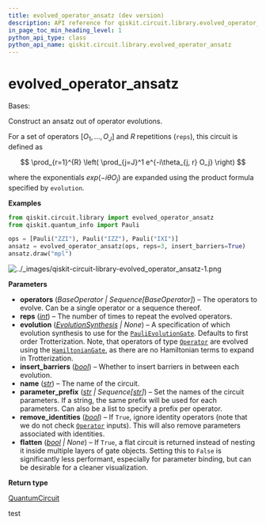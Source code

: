 ```yaml
---
title: evolved_operator_ansatz (dev version)
description: API reference for qiskit.circuit.library.evolved_operator_ansatz in the dev version of qiskit
in_page_toc_min_heading_level: 1
python_api_type: class
python_api_name: qiskit.circuit.library.evolved_operator_ansatz
---
```


<span id="evolved-operator-ansatz" />

# evolved\_operator\_ansatz

<Class id="qiskit.circuit.library.evolved_operator_ansatz" isDedicatedPage={true} github="https://github.com/Qiskit/qiskit/tree/stable/1.3/qiskit/circuit/library/n_local/evolved_operator_ansatz.py#L39-L183" signature="qiskit.circuit.library.evolved_operator_ansatz(operators, reps=1, evolution=None, insert_barriers=False, name='EvolvedOps', parameter_prefix='t', remove_identities=True, flatten=None)" modifiers="class">
  Bases:

  Construct an ansatz out of operator evolutions.

  For a set of operators $[O_1, ..., O_J]$ and $R$ repetitions (`reps`), this circuit is defined as

$$
\prod_{r=1}^{R} \left( \prod_{j=J}^1 e^{-i\theta_{j, r} O_j} \right)
$$

  where the exponentials $exp(-i\theta O_j)$ are expanded using the product formula specified by `evolution`.

  **Examples**

  ```python
  from qiskit.circuit.library import evolved_operator_ansatz
  from qiskit.quantum_info import Pauli

  ops = [Pauli("ZZI"), Pauli("IZZ"), Pauli("IXI")]
  ansatz = evolved_operator_ansatz(ops, reps=3, insert_barriers=True)
  ansatz.draw("mpl")
  ```

  ![../\_images/qiskit-circuit-library-evolved\_operator\_ansatz-1.png](/images/api/qiskit/dev/qiskit-circuit-library-evolved_operator_ansatz-1.png)

  **Parameters**

  *   **operators** (*BaseOperator | Sequence\[BaseOperator]*) – The operators to evolve. Can be a single operator or a sequence thereof.
  *   **reps** ([*int*](https://docs.python.org/3/library/functions.html#int "(in Python v3.13)")) – The number of times to repeat the evolved operators.
  *   **evolution** ([*EvolutionSynthesis*](qiskit.synthesis.EvolutionSynthesis "qiskit.synthesis.EvolutionSynthesis") *| None*) – A specification of which evolution synthesis to use for the [`PauliEvolutionGate`](qiskit.circuit.library.PauliEvolutionGate "qiskit.circuit.library.PauliEvolutionGate"). Defaults to first order Trotterization. Note, that operators of type [`Operator`](qiskit.quantum_info.Operator "qiskit.quantum_info.Operator") are evolved using the [`HamiltonianGate`](qiskit.circuit.library.HamiltonianGate "qiskit.circuit.library.HamiltonianGate"), as there are no Hamiltonian terms to expand in Trotterization.
  *   **insert\_barriers** ([*bool*](https://docs.python.org/3/library/functions.html#bool "(in Python v3.13)")) – Whether to insert barriers in between each evolution.
  *   **name** ([*str*](https://docs.python.org/3/library/stdtypes.html#str "(in Python v3.13)")) – The name of the circuit.
  *   **parameter\_prefix** ([*str*](https://docs.python.org/3/library/stdtypes.html#str "(in Python v3.13)") *| Sequence\[*[*str*](https://docs.python.org/3/library/stdtypes.html#str "(in Python v3.13)")*]*) – Set the names of the circuit parameters. If a string, the same prefix will be used for each parameters. Can also be a list to specify a prefix per operator.
  *   **remove\_identities** ([*bool*](https://docs.python.org/3/library/functions.html#bool "(in Python v3.13)")) – If `True`, ignore identity operators (note that we do not check [`Operator`](qiskit.quantum_info.Operator "qiskit.quantum_info.Operator") inputs). This will also remove parameters associated with identities.
  *   **flatten** ([*bool*](https://docs.python.org/3/library/functions.html#bool "(in Python v3.13)") *| None*) – If `True`, a flat circuit is returned instead of nesting it inside multiple layers of gate objects. Setting this to `False` is significantly less performant, especially for parameter binding, but can be desirable for a cleaner visualization.

  **Return type**

  [QuantumCircuit](qiskit.circuit.QuantumCircuit "qiskit.circuit.QuantumCircuit")
</Class>

test

